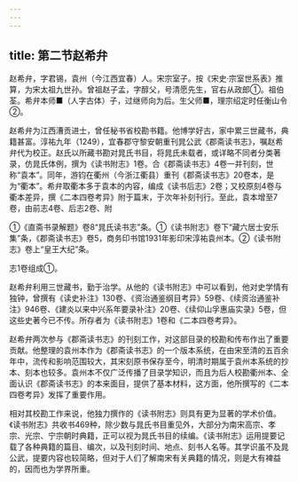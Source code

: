 ```yaml
---
---
---
```

title: 第二节赵希弁
---



赵希弁，字君锡，袁州（今江西宜春）人。宋宗室子。按《宋史·宗室世系表》推算，为宋太祖九世孙。曾祖赵子孟，字醇父，号清愿先生，官右从政郎①。祖伯荃。希弁本师■（人字古体）子，过继师向为后。生父师■，理宗绍定时任衡山令②。

赵希弁为江西漕贡进士，曾任秘书省校勘书籍。他博学好古，家中累三世藏书，典籍甚富。淳祐九年（1249），宜春郡守黎安朝重刊晁公武《郡斋读书志》，嘱赵希弁代为校正。赵氏以所藏书勘对晁氏书目，将晁氏未载者，或详略不同者分类著录，仿晁氏体例，撰为《读书附志》1卷。合《郡斋读书志》4卷一并刊刻，世称“袁本”。同年，游钧在衢州（今浙江衢县）重刊《郡斋读书志》20卷本，是为“衢本”。希弁取衢本多于袁本的内容，编成《读书后志》2卷；又校原刻4卷与衢本差异，撰《二本四卷考异》附于篇末，于次年补刻刊行。至此，袁本增至7卷，由前志4卷、后志2卷、附

①《直斋书录解题》卷8“晁氏读书志”条。①《读书附志》卷下“藏六居士安乐集”条，《郡斋读书志》卷5，商务印书馆1931年影印宋淳祐袁州本。②《读书附志》卷上“皇王大纪”条。

志1卷组成①。

赵希弁利用三世藏书，勤于治学。从他的《读书附志》中可以看到，他对史学情有独钟，曾撰有《读史补注》130卷、《资治通鉴纲目考异》59卷、《续资治通鉴补注》946卷、《建炎以来中兴系年要录补注》20卷、《续仰山孚惠庙实录》5卷，但这些史著今已不传。所存者为《读书附志》1卷和《二本四卷考异》。

赵希弁两次参与《郡斋读书志》的刊刻工作，对这部目录的校勘和传布作出了重要贡献。他整理的袁州本作为《郡斋读书志》的一个版本系统，在由宋至清的五百余年中，流传和影响范围较大，其宋刻原书保存至今，明清时期属于袁州本系统的抄本、刻本也较多。袁州本不仅广泛传播了目录学知识，而且为后人校勘衢州本、全面认识《郡斋读书志》的本来面目，提供了基本材料，这方面，他所撰写的《二本四卷考异》发挥了重要作用。

相对其校勘工作来说，他独力撰作的《读书附志》则具有更为显著的学术价值。《读书附志》共收书469种，除少数与晁氏书目重见外，大部分为南宋高宗、孝宗、光宗、宁宗朝时典籍，正可以视为晁氏书目的续编。《读书附志》运用提要记载了各种典籍的篇目、编次，以及刊刻时间、地点、刻书人名等。其学识虽不及晁公武，提要内容也较简略，但对于人们了解南宋有关典籍的情况，则是大有裨益的，因而也为学界所重。